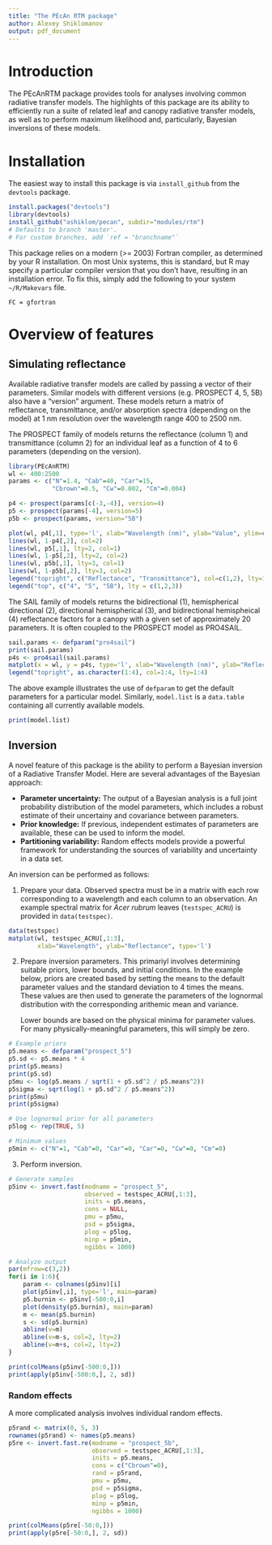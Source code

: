 ```yaml
---
title: "The PEcAn RTM package"
author: Alexey Shiklomanov
output: pdf_document
---
```


# Introduction
The PEcAnRTM package provides tools for analyses involving common radiative transfer models. The highlights of this package are its ability to efficiently run a suite of related leaf and canopy radiative transfer models, as well as to perform maximum likelihood and, particularly, Bayesian inversions of these models. 

# Installation
The easiest way to install this package is via `install_github` from the `devtools` package.

```r
install.packages("devtools")
library(devtools)
install_github("ashiklom/pecan", subdir="modules/rtm")
# Defaults to branch 'master'. 
# For custom branches, add `ref = "branchname"`
```

This package relies on a modern (>= 2003) Fortran compiler, as determined by your R installation. On most Unix systems, this is standard, but R may specify a particular compiler version that you don't have, resulting in an installation error. To fix this, simply add the following to your system `~/R/Makevars` file.

```
FC = gfortran
```

# Overview of features

## Simulating reflectance

Available radiative transfer models are called by passing a vector of their parameters. Similar models with different versions (e.g. PROSPECT 4, 5, 5B) also have a "version" argument. These models return a matrix of reflectance, transmittance, and/or absorption spectra (depending on the model) at 1 nm resolution over the wavelength range 400 to 2500 nm.

The PROSPECT family of models returns the reflectance (column 1) and transmittance (column 2) for an individual leaf as a function of 4 to 6 parameters (depending on the version).

```r
library(PEcAnRTM)
wl <- 400:2500
params <- c("N"=1.4, "Cab"=40, "Car"=15,
            "Cbrown"=0.5, "Cw"=0.002, "Cm"=0.004)

p4 <- prospect(params[c(-3,-4)], version=4)
p5 <- prospect(params[-4], version=5)
p5b <- prospect(params, version="5B")

plot(wl, p4[,1], type='l', xlab="Wavelength (nm)", ylab="Value", ylim=c(0,1))
lines(wl, 1-p4[,2], col=2)
lines(wl, p5[,1], lty=2, col=1)
lines(wl, 1-p5[,2], lty=2, col=2)
lines(wl, p5b[,1], lty=3, col=1)
lines(wl, 1-p5b[,2], lty=3, col=2)
legend("topright", c("Reflectance", "Transmittance"), col=c(1,2), lty=1)
legend("top", c("4", "5", "5B"), lty = c(1,2,3))
```

The SAIL family of models returns the bidirectional (1), hemispherical directional (2), directional hemispherical (3), and bidirectional hemispheical (4) reflectance factors for a canopy with a given set of approximately 20 parameters. It is often coupled to the PROSPECT model as PRO4SAIL. 

```r
sail.params <- defparam("pro4sail")
print(sail.params)
p4s <- pro4sail(sail.params)
matplot(x = wl, y = p4s, type='l', xlab="Wavelength (nm)", ylab="Reflectance")
legend("topright", as.character(1:4), col=1:4, lty=1:4)
```

The above example illustrates the use of `defparam` to get the default parameters for a particular model. Similarly, `model.list` is a `data.table` containing all currently available models.

```r
print(model.list)
```


## Inversion

A novel feature of this package is the ability to perform a Bayesian inversion of a Radiative Transfer Model. Here are several advantages of the Bayesian approach:

* **Parameter uncertainty:** The output of a Bayesian analysis is a full joint probability distribution of the model parameters, which includes a robust estimate of their uncertainy and covariance between parameters.
* **Prior knowledge:** If previous, independent estimates of parameters are available, these can be used to inform the model.
* **Partitioning variability:** Random effects models provide a powerful framework for understanding the sources of variability and uncertainty in a data set.

An inversion can be performed as follows:

1. Prepare your data. Observed spectra must be in a matrix with each row corresponding to a wavelength and each column to an observation. An example spectral matrix for _Acer rubrum_ leaves (`testspec_ACRU`) is provided in `data(testspec)`.

```r
data(testspec)
matplot(wl, testspec_ACRU[,1:3], 
        xlab="Wavelength", ylab="Reflectance", type='l')
```

2. Prepare inversion parameters. This primariyl involves determining suitable priors, lower bounds, and initial conditions. In the example below, priors are created based by setting the means to the default parameter values and the standard deviation to 4 times the means. These values are then used to generate the parameters of the lognormal distribution with the corresponding arithemic mean and variance.

   Lower bounds are based on the physical minima for parameter values. For many physically-meaningful parameters, this will simply be zero.

```r
# Example priors
p5.means <- defparam("prospect_5")
p5.sd <- p5.means * 4
print(p5.means)
print(p5.sd)
p5mu <- log(p5.means / sqrt(1 + p5.sd^2 / p5.means^2))
p5sigma <- sqrt(log(1 + p5.sd^2 / p5.means^2))
print(p5mu)
print(p5sigma)

# Use lognormal prior for all parameters
p5log <- rep(TRUE, 5)

# Minimum values
p5min <- c("N"=1, "Cab"=0, "Car"=0, "Car"=0, "Cw"=0, "Cm"=0)
```

3. Perform inversion.

```r
# Generate samples
p5inv <- invert.fast(modname = "prospect_5",
                     observed = testspec_ACRU[,1:3],
                     inits = p5.means,
                     cons = NULL,
                     pmu = p5mu,
                     psd = p5sigma,
                     plog = p5log,
                     minp = p5min,
                     ngibbs = 1000)

# Analyze output
par(mfrow=c(3,2))
for(i in 1:6){
    param <- colnames(p5inv)[i]
    plot(p5inv[,i], type='l', main=param)
    p5.burnin <- p5inv[-500:0,i]
    plot(density(p5.burnin), main=param)
    m <- mean(p5.burnin)
    s <- sd(p5.burnin)
    abline(v=m)
    abline(v=m-s, col=2, lty=2)
    abline(v=m+s, col=2, lty=2)
}

print(colMeans(p5inv[-500:0,]))
print(apply(p5inv[-500:0,], 2, sd))
```

### Random effects

A more complicated analysis involves individual random effects.

```r
p5rand <- matrix(0, 5, 3)
rownames(p5rand) <- names(p5.means)
p5re <- invert.fast.re(modname = "prospect_5b",
                       observed = testspec_ACRU[,1:3],
                       inits = p5.means,
                       cons = c("Cbrown"=0),
                       rand = p5rand,
                       pmu = p5mu,
                       psd = p5sigma,
                       plog = p5log,
                       minp = p5min,
                       ngibbs = 1000)

print(colMeans(p5re[-50:0,]))
print(apply(p5re[-50:0,], 2, sd))
```

